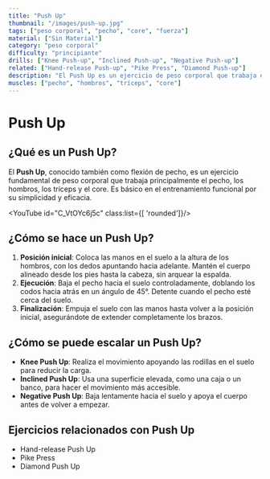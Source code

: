 ```yaml
---
title: "Push Up"
thumbnail: "/images/push-up.jpg"
tags: ["peso corporal", "pecho", "core", "fuerza"]
material: ["Sin Material"]
category: "peso corporal"
difficulty: "principiante"
drills: ["Knee Push-up", "Inclined Push-up", "Negative Push-up"]
related: ["Hand-release Push-up", "Pike Press", "Diamond Push-up"]
description: "El Push Up es un ejercicio de peso corporal que trabaja el pecho, los hombros, los tríceps y el core. Es básico en el entrenamiento funcional."
muscles: ["pecho", "hombros", "tríceps", "core"]
---
```


# Push Up

## ¿Qué es un Push Up?
El **Push Up**, conocido también como flexión de pecho, es un ejercicio fundamental de peso corporal que trabaja principalmente el pecho, los hombros, los tríceps y el core. Es básico en el entrenamiento funcional por su simplicidad y eficacia.

<YouTube id="C_VtOYc6j5c" class:list={[ 'rounded']}/>

## ¿Cómo se hace un Push Up?
1. **Posición inicial**: Coloca las manos en el suelo a la altura de los hombros, con los dedos apuntando hacia adelante. Mantén el cuerpo alineado desde los pies hasta la cabeza, sin arquear la espalda.
2. **Ejecución**: Baja el pecho hacia el suelo controladamente, doblando los codos hacia atrás en un ángulo de 45°. Detente cuando el pecho esté cerca del suelo.
3. **Finalización**: Empuja el suelo con las manos hasta volver a la posición inicial, asegurándote de extender completamente los brazos.

## ¿Cómo se puede escalar un Push Up?
- **Knee Push Up**: Realiza el movimiento apoyando las rodillas en el suelo para reducir la carga.
- **Inclined Push Up**: Usa una superficie elevada, como una caja o un banco, para hacer el movimiento más accesible.
- **Negative Push Up**: Baja lentamente hacia el suelo y apoya el cuerpo antes de volver a empezar.

## Ejercicios relacionados con Push Up
- Hand-release Push Up
- Pike Press
- Diamond Push Up
